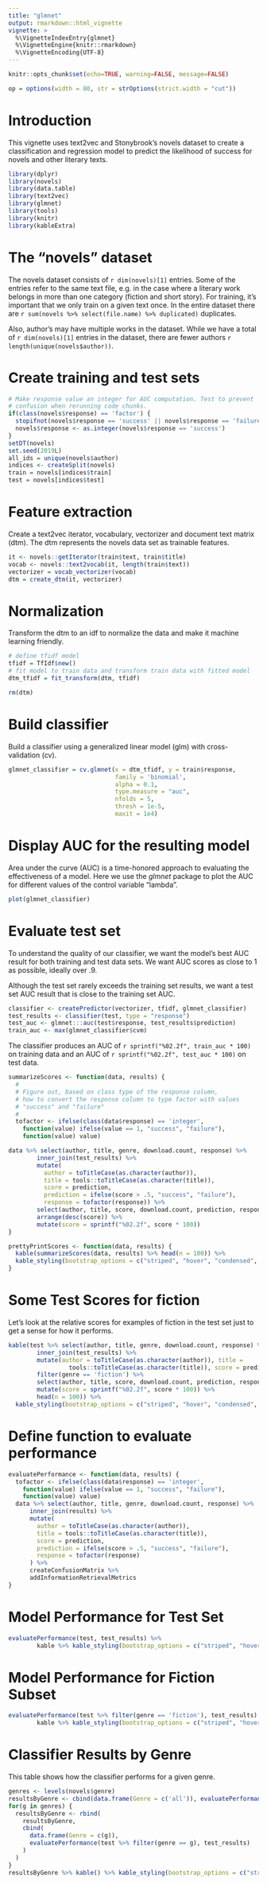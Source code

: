 ```yaml
---
title: "glmnet"
output: rmarkdown::html_vignette
vignette: >
  %\VignetteIndexEntry{glmnet}
  %\VignetteEngine{knitr::rmarkdown}
  %\VignetteEncoding{UTF-8}
---
```


```r
knitr::opts_chunk$set(echo=TRUE, warning=FALSE, message=FALSE)
```
```r
op = options(width = 80, str = strOptions(strict.width = "cut"))
```

# Introduction
This vignette uses text2vec and Stonybrook's novels dataset to create a classification and regression model to predict the likelihood of success for novels and other literary texts.

```r
library(dplyr)
library(novels)
library(data.table)
library(text2vec)
library(glmnet)
library(tools)
library(knitr)
library(kableExtra)
```
# The "novels" dataset
The novels dataset consists of `r dim(novels)[1]` entries. Some of the entries refer
to the same text file, e.g. in the case where a literary work belongs in more than one category (fiction and short story). For training, it's important that we only train on a given text once. In the entire dataset there are `r sum(novels %>% select(file.name) %>% duplicated)` duplicates.

Also, author's may have multiple works in the dataset. While we have a total of `r dim(novels)[1]` entries in the dataset, there are fewer authors `r length(unique(novels$author))`.

# Create training and test sets
```r
# Make response value an integer for AUC computation. Test to prevent
# confusion when rerunning code chunks.
if(class(novels$response) == 'factor') {
  stopifnot(novels$response == 'success' || novels$response == 'failure')
  novels$response <- as.integer(novels$response == 'success')
}
setDT(novels)
set.seed(2019L)
all_ids = unique(novels$author)
indices <- createSplit(novels)
train = novels[indices$train]
test = novels[indices$test]
```

# Feature extraction
Create a text2vec iterator, vocabulary, vectorizer and document text matrix (dtm). The dtm represents the novels data set as trainable features.
```r
it <- novels::getIterator(train$text, train$title)
vocab <- novels::text2vocab(it, length(train$text))
vectorizer = vocab_vectorizer(vocab)
dtm = create_dtm(it, vectorizer)
```

# Normalization
Transform the dtm to an idf to normalize the data and make it machine learning friendly.
```r
# define tfidf model
tfidf = TfIdf$new()
# fit model to train data and transform train data with fitted model
dtm_tfidf = fit_transform(dtm, tfidf)
```
```r
rm(dtm)
```

# Build classifier
Build a classifier using a generalized linear model (glm) with cross-validation (cv).
```r
glmnet_classifier = cv.glmnet(x = dtm_tfidf, y = train$response,
                              family = 'binomial',
                              alpha = 0.1,
                              type.measure = "auc",
                              nfolds = 5,
                              thresh = 1e-5,
                              maxit = 1e4)
```

# Display AUC for the resulting model
Area under the curve (AUC) is a time-honored approach to evaluating the effectiveness of a model. Here we use the *glmnet* package to plot the AUC for different values of the control variable "lambda".
```r
plot(glmnet_classifier)
```
# Evaluate test set
To understand the quality of our classifier, we want the model's best AUC result for both training and test data sets. We want AUC scores as close to 1 as possible, ideally over .9.

Although the test set rarely exceeds the training set results, we want a test set AUC result that is close to the training set AUC.
```r
classifier <- createPredictor(vectorizer, tfidf, glmnet_classifier)
test_results <- classifier(test, type = "response")
test_auc <- glmnet:::auc(test$response, test_results$prediction)
train_auc <- max(glmnet_classifier$cvm)
```
The classifier produces an AUC of `r sprintf("%02.2f", train_auc * 100)` on training data and an AUC of `r sprintf("%02.2f", test_auc * 100)` on test data.

```r
summarizeScores <- function(data, results) {
  #
  # Figure out, based on class type of the response column,
  # how to convert the response column to type factor with values
  # "success" and "failure"
  #
  tofactor <- ifelse(class(data$response) == 'integer',
    function(value) ifelse(value == 1, "success", "failure"),
    function(value) value)

data %>% select(author, title, genre, download.count, response) %>%
        inner_join(test_results) %>%
        mutate(
          author = toTitleCase(as.character(author)),
          title = tools::toTitleCase(as.character(title)),
          score = prediction,
          prediction = ifelse(score > .5, "success", "failure"),
          response = tofactor(response)) %>%
        select(author, title, score, download.count, prediction, response) %>%
        arrange(desc(score)) %>%
        mutate(score = sprintf("%02.2f", score * 100))
}

prettyPrintScores <- function(data, results) {
  kable(summarizeScores(data, results) %>% head(n = 100)) %>%
  kable_styling(bootstrap_options = c("striped", "hover", "condensed", "responsive"))
}
```

# Some Test Scores for fiction
Let's look at the relative scores for examples of fiction in the test set just to get a sense for how it performs.
```r
kable(test %>% select(author, title, genre, download.count, response) %>%
        inner_join(test_results) %>%
        mutate(author = toTitleCase(as.character(author)), title =
                 tools::toTitleCase(as.character(title)), score = prediction, prediction = ifelse(score > .5, "success", "failure"), response = ifelse(response == 1, "success","failure")) %>%
        filter(genre == 'fiction') %>%
        select(author, title, score, download.count, prediction, response) %>% arrange(desc(score)) %>%
        mutate(score = sprintf("%02.2f", score * 100)) %>%
        head(n = 100)) %>%
  kable_styling(bootstrap_options = c("striped", "hover", "condensed", "responsive"))
```
# Define function to evaluate performance
```r
evaluatePerformance <- function(data, results) {
  tofactor <- ifelse(class(data$response) == 'integer',
    function(value) ifelse(value == 1, "success", "failure"),
    function(value) value)
  data %>% select(author, title, genre, download.count, response) %>%
      inner_join(results) %>%
      mutate(
        author = toTitleCase(as.character(author)),
        title = tools::toTitleCase(as.character(title)),
        score = prediction,
        prediction = ifelse(score > .5, "success", "failure"),
        response = tofactor(response)
      ) %>%
      createConfusionMatrix %>%
      addInformationRetrievalMetrics
}
```

# Model Performance for Test Set
```r
evaluatePerformance(test, test_results) %>%
        kable %>% kable_styling(bootstrap_options = c("striped", "hover", "condensed", "responsive"))
```
# Model Performance for Fiction Subset
```r
evaluatePerformance(test %>% filter(genre == 'fiction'), test_results) %>%
        kable %>% kable_styling(bootstrap_options = c("striped", "hover", "condensed", "responsive"))
```

# Classifier Results by Genre
This table shows how the classifier performs for a given genre.
```r
genres <- levels(novels$genre)
resultsByGenre <- cbind(data.frame(Genre = c('all')), evaluatePerformance(test, test_results))
for(g in genres) {
  resultsByGenre <- rbind(
    resultsByGenre,
    cbind(
      data.frame(Genre = c(g)),
      evaluatePerformance(test %>% filter(genre == g), test_results)
    )
  )
}
resultsByGenre %>% kable() %>% kable_styling(bootstrap_options = c("striped", "hover", "condensed", "responsive"))
```
